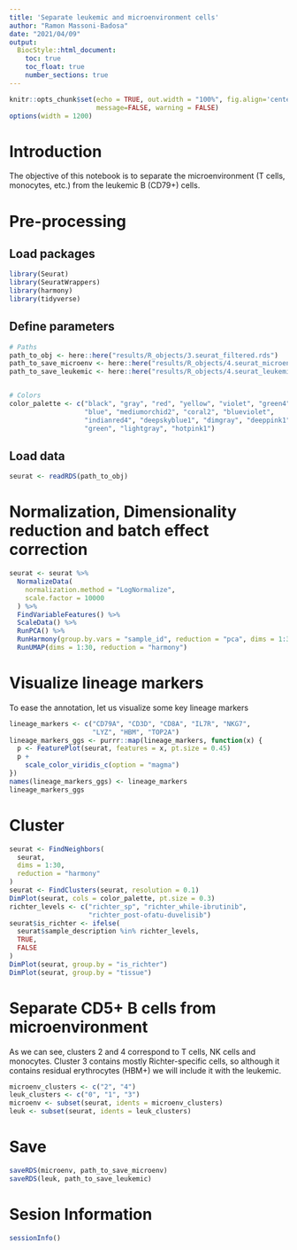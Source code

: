 ```yaml
---
title: 'Separate leukemic and microenvironment cells'
author: "Ramon Massoni-Badosa"
date: "2021/04/09"
output: 
  BiocStyle::html_document:
    toc: true
    toc_float: true
    number_sections: true
---
```


```r
knitr::opts_chunk$set(echo = TRUE, out.width = "100%", fig.align='center', 
                      message=FALSE, warning = FALSE)
options(width = 1200)
```


# Introduction

The objective of this notebook is to separate the microenvironment (T cells, monocytes, etc.) from the leukemic B (CD79+) cells.


# Pre-processing

## Load packages

```r
library(Seurat)
library(SeuratWrappers)
library(harmony)
library(tidyverse)
```


## Define parameters

```r
# Paths
path_to_obj <- here::here("results/R_objects/3.seurat_filtered.rds")
path_to_save_microenv <- here::here("results/R_objects/4.seurat_microenvironment.rds")
path_to_save_leukemic <- here::here("results/R_objects/4.seurat_leukemic.rds")


# Colors
color_palette <- c("black", "gray", "red", "yellow", "violet", "green4",
                   "blue", "mediumorchid2", "coral2", "blueviolet",
                   "indianred4", "deepskyblue1", "dimgray", "deeppink1",
                   "green", "lightgray", "hotpink1")
```


## Load data

```r
seurat <- readRDS(path_to_obj)
```


# Normalization, Dimensionality reduction and batch effect correction

```r
seurat <- seurat %>%
  NormalizeData(
    normalization.method = "LogNormalize",
    scale.factor = 10000
  ) %>%
  FindVariableFeatures() %>%
  ScaleData() %>%
  RunPCA() %>%
  RunHarmony(group.by.vars = "sample_id", reduction = "pca", dims = 1:30) %>%
  RunUMAP(dims = 1:30, reduction = "harmony")
```


# Visualize lineage markers

To ease the annotation, let us visualize some key lineage markers

```r
lineage_markers <- c("CD79A", "CD3D", "CD8A", "IL7R", "NKG7",
                     "LYZ", "HBM", "TOP2A")
lineage_markers_ggs <- purrr::map(lineage_markers, function(x) {
  p <- FeaturePlot(seurat, features = x, pt.size = 0.45)
  p +
    scale_color_viridis_c(option = "magma")
})
names(lineage_markers_ggs) <- lineage_markers
lineage_markers_ggs
```


# Cluster

```r
seurat <- FindNeighbors(
  seurat,
  dims = 1:30,
  reduction = "harmony"
)
seurat <- FindClusters(seurat, resolution = 0.1)
DimPlot(seurat, cols = color_palette, pt.size = 0.3)
richter_levels <- c("richter_sp", "richter_while-ibrutinib",
                    "richter_post-ofatu-duvelisib")
seurat$is_richter <- ifelse(
  seurat$sample_description %in% richter_levels,
  TRUE,
  FALSE
)
DimPlot(seurat, group.by = "is_richter")
DimPlot(seurat, group.by = "tissue")
```



# Separate CD5+ B cells from microenvironment

As we can see, clusters 2 and 4 correspond to T cells, NK cells and monocytes. Cluster 3 contains mostly Richter-specific cells, so although it contains residual erythrocytes (HBM+) we will include it with the leukemic.

```r
microenv_clusters <- c("2", "4")
leuk_clusters <- c("0", "1", "3")
microenv <- subset(seurat, idents = microenv_clusters)
leuk <- subset(seurat, idents = leuk_clusters)
```


# Save

```r
saveRDS(microenv, path_to_save_microenv)
saveRDS(leuk, path_to_save_leukemic)
```

# Sesion Information

```r
sessionInfo()
```

